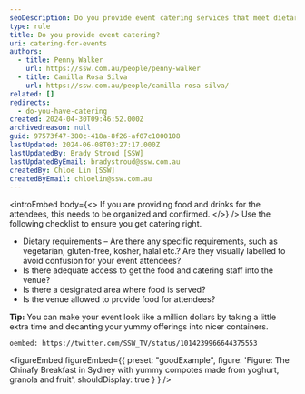 ```yaml
---
seoDescription: Do you provide event catering services that meet dietary requirements and ensure access to food and beverage areas?
type: rule
title: Do you provide event catering?
uri: catering-for-events
authors:
  - title: Penny Walker
    url: https://ssw.com.au/people/penny-walker
  - title: Camilla Rosa Silva
    url: https://ssw.com.au/people/camilla-rosa-silva/
related: []
redirects:
  - do-you-have-catering
created: 2024-04-30T09:46:52.000Z
archivedreason: null
guid: 97573f47-380c-418a-8f26-af07c1000108
lastUpdated: 2024-06-08T03:27:17.000Z
lastUpdatedBy: Brady Stroud [SSW]
lastUpdatedByEmail: bradystroud@ssw.com.au
createdBy: Chloe Lin [SSW]
createdByEmail: chloelin@ssw.com.au
---
```


<introEmbed
  body={<>
If you are providing food and drinks for the attendees, this needs to be organized and confirmed.
  </>}
/>
Use the following checklist to ensure you get catering right.

* Dietary requirements – Are there any specific requirements, such as vegetarian, gluten-free, kosher, halal etc.? Are they visually labelled to avoid confusion for your event attendees?
* Is there adequate access to get the food and catering staff into the venue?
* Is there a designated area where food is served?
* Is the venue allowed to provide food for attendees?

**Tip:** You can make your event look like a million dollars by taking a little extra time and decanting your yummy offerings into nicer containers.

`oembed: https://twitter.com/SSW_TV/status/1014239966644375553`

<figureEmbed figureEmbed={{
  preset: "goodExample",
  figure: 'Figure: The Chinafy Breakfast in Sydney with yummy compotes made from yoghurt, granola and fruit',
  shouldDisplay: true
} } />
